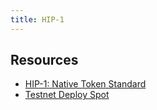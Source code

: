 ```yaml
---
title: HIP-1
---
```


## Resources

- [HIP-1: Native Token Standard](https://hyperliquid.gitbook.io/hyperliquid-docs/hyperliquid-improvement-proposals-hips/hip-1-native-token-standard)
- [Testnet Deploy Spot](https://app.hyperliquid-testnet.xyz/deploySpot)